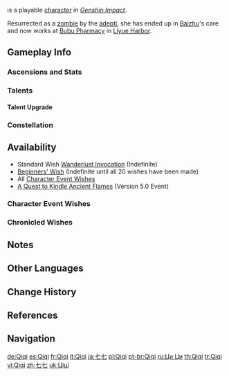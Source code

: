 {{CharacterTabs}}
{{About|the playable character|the [[Genius Invokation TCG]] Character Card|Qiqi (Character Card)}}
{{Character Infobox
|image            = <gallery>
Qiqi Card.png|Card
Character Qiqi Full Wish.png|Wish
Character Qiqi Game.png|In-Game
</gallery>

<!--Playable Character Information-->
|type             = Playable
|quality          = 5
|weapon           = Sword
|element          = Cryo

<!--Character Information-->
|name             = Qiqi
|birthday         = March 3rd
|constellation    = Pristina Nola
|region           = Liyue
|affiliation      = Bubu Pharmacy
|affiliation2     = Adepti
|affiliationNote2 = energy carrier
|affiliationRef2  = <ref group="Note">Qiqi was imbued with adeptal energy and given an adeptus name, Fortune Preserver. See [[Qiqi/Lore#Vision|Qiqi's Vision story]] and {{S|Adeptus Art: Preserver of Fortune#Trivia}} for more information.</ref>
|dish             = No Tomorrow
|namecard         = Qiqi: Cold Storage
|obtain           = 
* [[Wish]]es
* [[Chronicled Wish]]es
|releaseDate      = 2020-09-28

<!--Titles-->
|title            = Icy Resurrection
|title2           = Pharmacist, Bubu Pharmacy

<!--Voice Actors-->
|voiceEN          = [[imdb:nm7116087|Christie Cate]]<ref name="Qiqi EN/JP">Twitter: [https://twitter.com/GenshinImpact/status/1325996606030671872 EN & JP VA Announcement]</ref>
|voiceCN          = [https://zh.moegirl.org.cn/宴宁 Yanning ({{zh|宴宁}})]<ref>Weibo: [https://weibo.com/6593199887/Jj391yvqC {{zh|全新角色演示-「七七：冰寒流转」}}]</ref>
|voiceJP          = {{w|Yukari Tamura|Tamura Yukari ({{ja|田村 ゆかり}})}}<ref name="Qiqi EN/JP" />
|voiceKR          = {{w|ko:이슬 (성우)|Lee Seul ({{ko|이슬}})}}<ref>Twitter: [https://twitter.com/genshinimpactkr/status/1325998151266783232 KR VA Announcement]</ref>
}}
{{Lang|'''Qiqi'''|zh=七七|zh_rm=Qīqī}} is a playable {{Cryo}} [[character]] in ''[[Genshin Impact]]''.

Resurrected as a [[zombie]] by the [[adepti]], she has ended up in [[Baizhu]]'s care and now works at [[Bubu Pharmacy]] in [[Liyue Harbor]].

==Gameplay Info==
===Ascensions and Stats===
{{Character Ascensions and Stats}}

===Talents===
{{Talent Table}}

====Talent Upgrade====
{{Talent Upgrade}}

===Constellation===
{{Constellation Table}}

==Availability==
*Standard Wish [[Wanderlust Invocation]] (Indefinite)
*[[Beginners' Wish]] (Indefinite until all 20 wishes have been made)
*All [[Character Event Wishes]]
*[[A Quest to Kindle Ancient Flames]] (Version 5.0 Event)

===Character Event Wishes===
{{Featured}}
===Chronicled Wishes===
{{Featured|chronicled=1}}

==Notes==
{{Reflist|note=1}}

==Other Languages==
{{Other Languages
|default_hidden = 1
|en      = Qiqi
|zhs     = 七七
|zhs_rm  = Qīqī
|zht     = 七七
|zht_rm  = Qīqī
|ja      = 七七
|ja_rm   = Nana
|ko      = 치치
|es      = Qiqi
|fr      = Qiqi
|ru      = Ци Ци
|th      = Qiqi
|vi      = Qiqi
|de      = Qiqi
|id      = Qiqi
|pt      = Qiqi
|tr      = Qiqi
|it      = Qiqi
}}

==Change History==
{{Change History|1.0}}

==References==
{{Reflist}}

==Navigation==
{{Character Navbox}}

[[de:Qiqi]]
[[es:Qiqi]]
[[fr:Qiqi]]
[[it:Qiqi]]
[[ja:七七]]
[[pl:Qiqi]]
[[pt-br:Qiqi]]
[[ru:Ци Ци]]
[[th:Qiqi]]
[[tr:Qiqi]]
[[vi:Qiqi]]
[[zh:七七]]
[[uk:Ціці]]